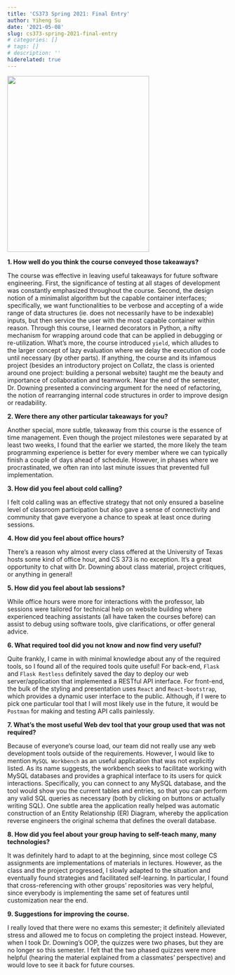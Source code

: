 ```yaml
---
title: 'CS373 Spring 2021: Final Entry'
author: Yiheng Su
date: '2021-05-08'
slug: cs373-spring-2021-final-entry
# categories: []
# tags: []
# description: ''
hiderelated: true
---
```


![](/img/Headshot_cropped.jpg){width=80% height=400px}

**1. How well do you think the course conveyed those takeaways?**
 
The course was effective in leaving useful takeaways for future software engineering. First, the significance of testing at all stages of development was constantly emphasized throughout the course. Second, the design notion of a minimalist algorithm but the capable container interfaces; specifically, we want functionalities to be verbose and accepting of a wide range of data structures (ie. does not necessarily have to be indexable) inputs, but then service the user with the most capable container within reason. Through this course, I learned decorators in Python, a nifty mechanism for wrapping around code that can be applied in debugging or re-utilization. What's more, the course introduced `yield`, which alludes to the larger concept of lazy evaluation where we delay the execution of code until necessary (by other parts). If anything, the course and its infamous project (besides an introductory project on Collatz, the class is oriented around one project: building a personal website) taught me the beauty and importance of collaboration and teamwork. Near the end of the semester, Dr. Downing presented a convincing argument for the need of refactoring, the notion of rearranging internal code structures in order to improve design or readability.
 
**2. Were there any other particular takeaways for you?**
 
Another special, more subtle, takeaway from this course is the essence of time management. Even though the project milestones were separated by at least two weeks, I found that the earlier we started, the more likely the team programming experience is better for every member where we can typically finish a couple of days ahead of schedule. However, in phases where we procrastinated, we often ran into last minute issues that prevented full implementation. 
 
**3. How did you feel about cold calling?**
 
I felt cold calling was an effective strategy that not only ensured a baseline level of classroom participation but also gave a sense of connectivity and community that gave everyone a chance to speak at least once during sessions.
 
**4. How did you feel about office hours?**
 
There's a reason why almost every class offered at the University of Texas hosts some kind of office hour, and CS 373 is no exception. It's a great opportunity to chat with Dr. Downing about class material, project critiques, or anything in general!
 
**5. How did you feel about lab sessions?**
 
While office hours were more for interactions with the professor, lab sessions were tailored for technical help on website building where experienced teaching assistants (all have taken the courses before) can assist to debug using software tools, give clarifications, or offer general advice.
 
**6. What required tool did you not know and now find very useful?**
 
Quite frankly, I came in with minimal knowledge about any of the required tools, so I found all of the required tools quite useful! For back-end, `Flask` and `Flask Restless` definitely saved the day to deploy our web server/application that implemented a RESTful API interface. For front-end, the bulk of the styling and presentation uses `React` and `React-bootstrap`, which provides a dynamic user interface to the public. Although, if I were to pick one particular tool that I will most  likely use in the future, it would be `Postman` for making and testing API calls painlessly. 
 
**7. What's the most useful Web dev tool that your group used that was not required?**
 
Because of everyone's course load, our team did not really use any web development tools outside of the requirements. However, I would like to mention `MySQL Workbench` as an useful application that was not explicitly listed. As its name suggests, the workbench seeks to facilitate working with MySQL databases and provides a graphical interface to its users for quick interactions. Specifically, you can connect to any MySQL database, and the tool would show you the current tables and entries, so that you can perform any valid SQL queries as necessary (both by clicking on buttons or actually writing SQL). One subtle area the application really helped was automatic construction of an Entity Relationship (ER) Diagram, whereby the application reverse engineers the original schema that defines the overall database.
 
**8. How did you feel about your group having to self-teach many, many technologies?**
 
It was definitely hard to adapt to at the beginning, since most college CS assignments are implementations of materials in lectures. However, as the class and the project progressed, I slowly adapted to the situation and eventually found strategies and facilitated self-learning. In particular, I found that cross-referencing with other groups' repositories was very helpful, since everybody is implementing the same set of features until customization near the end. 
 
**9. Suggestions for improving the course.**
 
I really loved that there were no exams this semester; it definitely alleviated stress and allowed me to focus on completing the project instead. However, when I took Dr. Downing's OOP, the quizzes were two phases, but they are no longer so this semester. I felt that the two phased quizzes were more helpful (hearing the material explained from a classmates' perspective) and would love to see it back for future courses.
